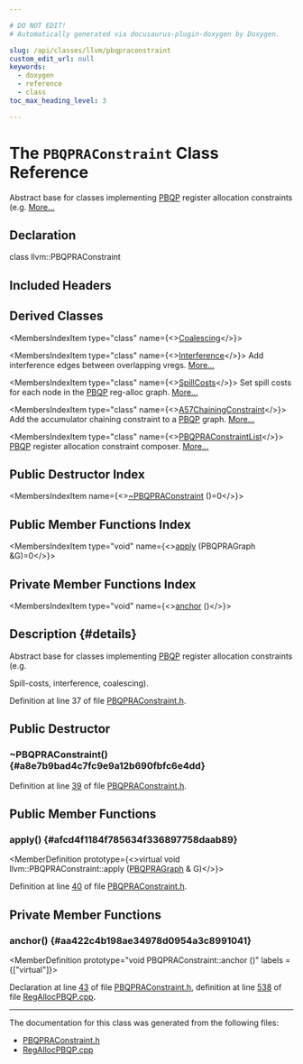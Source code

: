 ```yaml
---

# DO NOT EDIT!
# Automatically generated via docusaurus-plugin-doxygen by Doxygen.

slug: /api/classes/llvm/pbqpraconstraint
custom_edit_url: null
keywords:
  - doxygen
  - reference
  - class
toc_max_heading_level: 3

---
```





# The `PBQPRAConstraint` Class Reference

<DoxygenPage pluginConfig={pluginConfig}>

Abstract base for classes implementing <a href="/docs/api/namespaces/llvm/pbqp">PBQP</a> register allocation constraints (e.g. <a href="#details">More...</a>

## Declaration

<CodeBlock>class llvm::PBQPRAConstraint</CodeBlock>

## Included Headers

<IncludesList>
<IncludesListItem
  filePath="llvm/CodeGen/PBQPRAConstraint.h"
  permalink="/docs/api/files/include/include/llvm/include/llvm/codegen/pbqpraconstraint-h"
  isLocal="true" />
</IncludesList>

## Derived Classes

<MembersIndex>

<MembersIndexItem
  type="class"
  name={<><a href="/docs/api/classes/anonymous-namespace-regallocpbqp-cpp-/coalescing">Coalescing</a></>}>
</MembersIndexItem>

<MembersIndexItem
  type="class"
  name={<><a href="/docs/api/classes/anonymous-namespace-regallocpbqp-cpp-/interference">Interference</a></>}>
Add interference edges between overlapping vregs. <a href="/docs/api/classes/anonymous-namespace-regallocpbqp-cpp-/interference/#details">More...</a>
</MembersIndexItem>

<MembersIndexItem
  type="class"
  name={<><a href="/docs/api/classes/anonymous-namespace-regallocpbqp-cpp-/spillcosts">SpillCosts</a></>}>
Set spill costs for each node in the <a href="/docs/api/namespaces/llvm/pbqp">PBQP</a> reg-alloc graph. <a href="/docs/api/classes/anonymous-namespace-regallocpbqp-cpp-/spillcosts/#details">More...</a>
</MembersIndexItem>

<MembersIndexItem
  type="class"
  name={<><a href="/docs/api/classes/llvm/a57chainingconstraint">A57ChainingConstraint</a></>}>
Add the accumulator chaining constraint to a <a href="/docs/api/namespaces/llvm/pbqp">PBQP</a> graph. <a href="/docs/api/classes/llvm/a57chainingconstraint/#details">More...</a>
</MembersIndexItem>

<MembersIndexItem
  type="class"
  name={<><a href="/docs/api/classes/llvm/pbqpraconstraintlist">PBQPRAConstraintList</a></>}>
<a href="/docs/api/namespaces/llvm/pbqp">PBQP</a> register allocation constraint composer. <a href="/docs/api/classes/llvm/pbqpraconstraintlist/#details">More...</a>
</MembersIndexItem>

</MembersIndex>

## Public Destructor Index

<MembersIndex>

<MembersIndexItem
  name={<><a href="#a8e7b9bad4c7fc9e9a12b690fbfc6e4dd">~PBQPRAConstraint</a> ()=0</>}>
</MembersIndexItem>

</MembersIndex>

## Public Member Functions Index

<MembersIndex>

<MembersIndexItem
  type="void"
  name={<><a href="#afcd4f1184f785634f336897758daab89">apply</a> (PBQPRAGraph &amp;G)=0</>}>
</MembersIndexItem>

</MembersIndex>

## Private Member Functions Index

<MembersIndex>

<MembersIndexItem
  type="void"
  name={<><a href="#aa422c4b198ae34978d0954a3c8991041">anchor</a> ()</>}>
</MembersIndexItem>

</MembersIndex>

## Description {#details}

Abstract base for classes implementing <a href="/docs/api/namespaces/llvm/pbqp">PBQP</a> register allocation constraints (e.g.

Spill-costs, interference, coalescing).

Definition at line 37 of file <a href="/docs/api/files/include/include/llvm/include/llvm/codegen/pbqpraconstraint-h">PBQPRAConstraint.h</a>.

<SectionDefinition>

## Public Destructor

### ~PBQPRAConstraint() {#a8e7b9bad4c7fc9e9a12b690fbfc6e4dd}

<MemberDefinition
  prototype="PBQPRAConstraint::~PBQPRAConstraint ()">

Definition at line <a href="/docs/api/files/include/include/llvm/include/llvm/codegen/pbqpraconstraint-h/#l00039">39</a> of file <a href="/docs/api/files/include/include/llvm/include/llvm/codegen/pbqpraconstraint-h">PBQPRAConstraint.h</a>.
</MemberDefinition>

</SectionDefinition>

<SectionDefinition>

## Public Member Functions

### apply() {#afcd4f1184f785634f336897758daab89}

<MemberDefinition
  prototype={<>virtual void llvm::PBQPRAConstraint::apply (<a href="/docs/api/namespaces/llvm/#a3e50e01d41081a45d6a7f23af6b52df2">PBQPRAGraph</a> &amp; G)</>}>

Definition at line <a href="/docs/api/files/include/include/llvm/include/llvm/codegen/pbqpraconstraint-h/#l00040">40</a> of file <a href="/docs/api/files/include/include/llvm/include/llvm/codegen/pbqpraconstraint-h">PBQPRAConstraint.h</a>.
</MemberDefinition>

</SectionDefinition>

<SectionDefinition>

## Private Member Functions

### anchor() {#aa422c4b198ae34978d0954a3c8991041}

<MemberDefinition
  prototype="void PBQPRAConstraint::anchor ()"
  labels = {["virtual"]}>

Declaration at line <a href="/docs/api/files/include/include/llvm/include/llvm/codegen/pbqpraconstraint-h/#l00043">43</a> of file <a href="/docs/api/files/include/include/llvm/include/llvm/codegen/pbqpraconstraint-h">PBQPRAConstraint.h</a>, definition at line <a href="/docs/api/files/lib/lib/codegen/regallocpbqp-cpp/#l00538">538</a> of file <a href="/docs/api/files/lib/lib/codegen/regallocpbqp-cpp">RegAllocPBQP.cpp</a>.
</MemberDefinition>

</SectionDefinition>

<hr/>

The documentation for this class was generated from the following files:

<ul>
<li><a href="/docs/api/files/include/include/llvm/include/llvm/codegen/pbqpraconstraint-h">PBQPRAConstraint.h</a></li>
<li><a href="/docs/api/files/lib/lib/codegen/regallocpbqp-cpp">RegAllocPBQP.cpp</a></li>
</ul>

</DoxygenPage>

